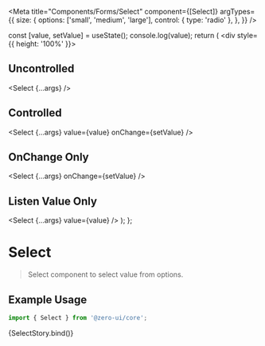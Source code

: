 
<Meta
  title="Components/Forms/Select"
  component={[Select]}
  argTypes={{
    size: {
      options: ['small', 'medium', 'large'],
      control: { type: 'radio' },
    },
  }}
/>

  const [value, setValue] = useState();
  console.log(value);
  return (
    <div style={{ height: '100%' }}>
      <h2>Uncontrolled</h2>
      <Select {...args} />
      <h2>Controlled</h2>
      <Select {...args} value={value} onChange={setValue} />
      <h2>OnChange Only</h2>
      <Select {...args} onChange={setValue} />
      <h2>Listen Value Only</h2>
      <Select {...args} value={value} />
    </div>
  );
};

# Select

> Select component to select value from options.

## Example Usage

```jsx
import { Select } from '@zero-ui/core';
```

<Canvas columns={2} withSource="close">
  <Story
    name="Select"
    args={{
      options: [
        { value: 'Item 1', label: 'Item 1' },
        { value: 'Item 2', label: 'Item 2' },
        { value: 'Item 3', label: 'Item 3' },
        { value: 'Item 4', label: 'Item 4' },
        { value: 'Item 5', label: 'Item 5' },
        { value: 'Item 6', label: 'Item 6' },
        { value: 'Item 7', label: 'Item 7' },
        { value: 'Item 8', label: 'Item 8' },
        { value: 'Item 9', label: 'Item 9' },
        { value: 'Item 10', label: 'Item 10' },
        { value: 'Item 11', label: 'Item 11' },
        { value: 'Item 12', label: 'Item 12' },
      ],
      css: {
        width: '200px',
      },
      placeholder: 'Select Item...',
      searchable: true,
      multiple: true,
      size: 'medium',
      disabled: false,
    }}
  >
    {SelectStory.bind()}
  </Story>
</Canvas>

<ArgsTable of={Select} />
